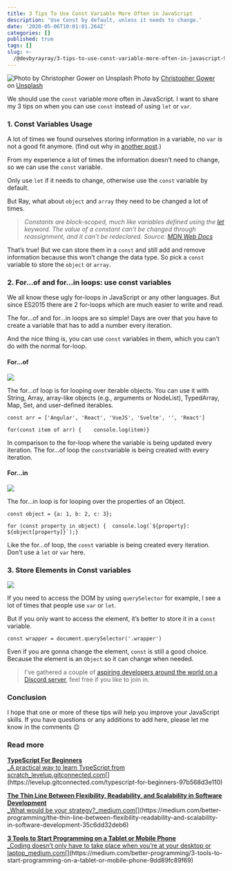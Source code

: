 ```yaml
---
title: 3 Tips To Use Const Variable More Often in JavaScript
description: 'Use Const by default, unless it needs to change.'
date: '2020-05-06T10:01:01.264Z'
categories: []
published: true
tags: []
slug: >-
  /@devbyrayray/3-tips-to-use-const-variable-more-often-in-javascript-9f64ef17d5cc
---
```


![Photo by [Christopher Gower](https://unsplash.com/@cgower?utm_source=medium&utm_medium=referral) on [Unsplash](https://unsplash.com?utm_source=medium&utm_medium=referral)](https://cdn-images-1.medium.com/max/1200/0*wj4v6dHYxFayhCkh)
Photo by [Christopher Gower](https://unsplash.com/@cgower?utm_source=medium&utm_medium=referral) on [Unsplash](https://unsplash.com?utm_source=medium&utm_medium=referral)

We should use the `const` variable more often in JavaScript. I want to share my 3 tips on when you can use `const` instead of using `let` or `var`.

### 1\. Const Variables Usage

A lot of times we found ourselves storing information in a variable, no `var` is not a good fit anymore. (find out why in [another post](https://itnext.io/what-is-the-scope-in-javascript-a2add52bf9d8).)

From my experience a lot of times the information doesn’t need to change, so we can use the `const` variable.

Only use `let` if it needs to change, otherwise use the `const` variable by default.

But Ray, what about `object` and `array` they need to be changed a lot of times.

> _Constants are block-scoped, much like variables defined using the_ [_let_](https://developer.mozilla.org/en-US/docs/Web/JavaScript/Reference/Statements/let) _keyword. The value of a constant can’t be changed through reassignment, and it can’t be redeclared. Source:_ [_MDN Web Docs_](https://developer.mozilla.org/en-US/docs/Web/JavaScript/Reference/Statements/const)

That’s true! But we can store them in a `const` and still add and remove information because this won’t change the data type. So pick a `const` variable to store the `object` or `array`.

### 2\. For…of and for…in loops: use const variables

We all know these ugly for-loops in JavaScript or any other languages. But since ES2015 there are 2 for-loops which are much easier to write and read.

The for…of and for…in loops are so simple! Days are over that you have to create a variable that has to add a number every iteration.

And the nice thing is, you can use `const` variables in them, which you can’t do with the normal for-loop.

#### For…of

![](https://cdn-images-1.medium.com/max/800/1*8LOQC7qJjfdVdZSopoapVw.png)

The for…of loop is for looping over iterable objects. You can use it with String, Array, array-like objects (e.g., arguments or NodeList), TypedArray, Map, Set, and user-defined iterables.

```
const arr = ['Angular', 'React', 'VueJS', 'Svelte', '', 'React']
```

```
for(const item of arr) {    console.log(item)}
```

In comparison to the for-loop where the variable is being updated every iteration. The for…of loop the `const`variable is being created with every iteration.

#### For…in

![](https://cdn-images-1.medium.com/max/800/1*gIhGfeBzAtab2RxSCGLo-w.png)

The for…in loop is for looping over the properties of an Object.

```
const object = {a: 1, b: 2, c: 3};
```

```
for (const property in object) {  console.log(`${property}: ${object[property]}`);}
```

Like the for…of loop, the `const` variable is being created every iteration. Don’t use a `let` or `var` here.

### 3\. Store Elements in Const variables

![](https://cdn-images-1.medium.com/max/800/1*KquyP6coxIaXMg7KCQdmCA.png)

If you need to access the DOM by using `querySelector` for example, I see a lot of times that people use `var` or `let`.

But if you only want to access the element, it’s better to store it in a `const` variable.

```
const wrapper = document.querySelector('.wrapper')
```

Even if you are gonna change the element, `const` is still a good choice. Because the element is an `Object` so it can change when needed.

> I’ve gathered a couple of [aspiring developers around the world on a Discord server](https://mailchi.mp/fb82491d03f8/dev-by-rayray-discord-community), feel free if you like to join in.

### Conclusion

I hope that one or more of these tips will help you improve your JavaScript skills. If you have questions or any additions to add here, please let me know in the comments 😉

### Read more

[**TypeScript For Beginners**  
_A practical way to learn TypeScript from scratch_levelup.gitconnected.com](https://levelup.gitconnected.com/typescript-for-beginners-97b568d3e110 "https://levelup.gitconnected.com/typescript-for-beginners-97b568d3e110")[](https://levelup.gitconnected.com/typescript-for-beginners-97b568d3e110)

[**The Thin Line Between Flexibility, Readability, and Scalability in Software Development**  
_What would be your strategy?_medium.com](https://medium.com/better-programming/the-thin-line-between-flexibility-readability-and-scalability-in-software-development-35c6dd32deb6 "https://medium.com/better-programming/the-thin-line-between-flexibility-readability-and-scalability-in-software-development-35c6dd32deb6")[](https://medium.com/better-programming/the-thin-line-between-flexibility-readability-and-scalability-in-software-development-35c6dd32deb6)

[**3 Tools to Start Programming on a Tablet or Mobile Phone**  
_Coding doesn’t only have to take place when you’re at your desktop or laptop_medium.com](https://medium.com/better-programming/3-tools-to-start-programming-on-a-tablet-or-mobile-phone-9dd89fc89f69 "https://medium.com/better-programming/3-tools-to-start-programming-on-a-tablet-or-mobile-phone-9dd89fc89f69")[](https://medium.com/better-programming/3-tools-to-start-programming-on-a-tablet-or-mobile-phone-9dd89fc89f69)